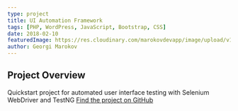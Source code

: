 ```yaml
---
type: project
title: UI Automation Framework
tags: [PHP, WordPress, JavaScript, Bootstrap, CSS]
date: 2018-02-10
featuredImage: https://res.cloudinary.com/marokovdevapp/image/upload/v1677571803/Projects/ahrida.org/Screenshot_2023-02-28_100645_azqinz.jpg
author: Georgi Marokov
---
```


## Project Overview

Quickstart project for automated user interface testing with Selenium WebDriver and TestNG [Find the project on
GitHub][1]

[1]: https://github.com/gmarokov/selenium-automation-framework
